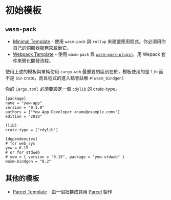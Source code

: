 # 初始模板

## `wasm-pack`

- [Minimal Template](https://github.com/yewstack/yew-wasm-pack-minimal) - 使用 `wasm-pack` 與 `rollup` 來建置應用程式。你必須用你自己的伺服器服務來啟動它。
- [Webpack Template](https://github.com/yewstack/yew-wasm-pack-template) - 使用 `wasm-pack` 與 [`wasm-pack-plugin`](https://github.com/wasm-tool/wasm-pack-plugin)，用 Wepack 套件來簡化開發流程。

使用上述的模板與單純使用 `cargo-web` 最重要的區別在於，模板使用的是 `lib` 而不是 `bin` crate，而且程式的進入點會註解 `#[wasm_bindgen]`

你的 `Cargo.toml` 必須要設定一個 `cdylib` 的 crate-type。

```text title="Cargo.toml"
[package]
name = "yew-app"
version = "0.1.0"
authors = ["Yew App Developer <name@example.com>"]
edition = "2018"

[lib]
crate-type = ["cdylib"]

[dependencies]
# for web_sys
yew = 0.15
# or for stdweb
# yew = { version = "0.15", package = "yew-stdweb" }
wasm-bindgen = "0.2"
```

## 其他的模板

- [Parcel Template](https://github.com/spielrs/yew-parcel-template) - 由一個社群成員用 [Parcel](https://parceljs.org/) 製作
